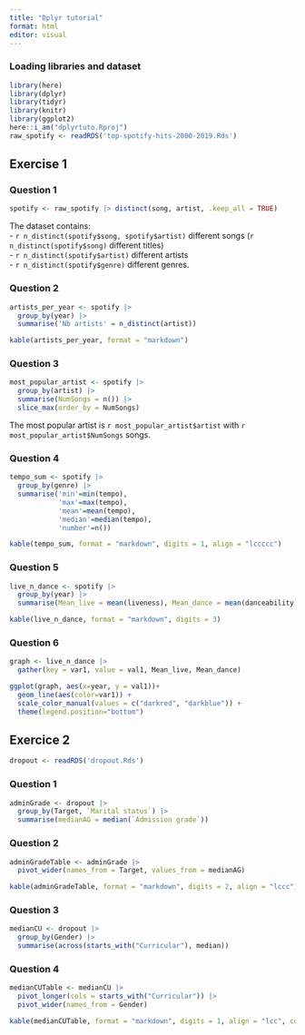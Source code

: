 ```yaml
---
title: "Dplyr tutorial"
format: html
editor: visual
---
```


### Loading libraries and dataset

```r
library(here)
library(dplyr)
library(tidyr)
library(knitr)
library(ggplot2)
here::i_am("dplyrtuto.Rproj")
raw_spotify <- readRDS('top-spotify-hits-2000-2019.Rds')
```

## Exercise 1

### Question 1

```r
spotify <- raw_spotify |> distinct(song, artist, .keep_all = TRUE)
```

The dataset contains:  
- `r n_distinct(spotify$song, spotify$artist)` different songs (`r n_distinct(spotify$song)` different titles)  
- `r n_distinct(spotify$artist)` different artists  
- `r n_distinct(spotify$genre)` different genres.  

### Question 2

```r
artists_per_year <- spotify |>
  group_by(year) |>
  summarise('Nb artists' = n_distinct(artist))

kable(artists_per_year, format = "markdown")
```

### Question 3

```r
most_popular_artist <- spotify |>
  group_by(artist) |>
  summarise(NumSongs = n()) |>
  slice_max(order_by = NumSongs)
```

The most popular artist is `r most_popular_artist$artist` with `r most_popular_artist$NumSongs` songs.

### Question 4

```r
tempo_sum <- spotify |>
  group_by(genre) |>
  summarise('min'=min(tempo), 
            'max'=max(tempo), 
            'mean'=mean(tempo),
            'median'=median(tempo),
            'number'=n())

kable(tempo_sum, format = "markdown", digits = 1, align = "lccccc")
```


### Question 5
```r
live_n_dance <- spotify |>
  group_by(year) |>
  summarise(Mean_live = mean(liveness), Mean_dance = mean(danceability))

kable(live_n_dance, format = "markdown", digits = 3)
```

### Question 6

```r
graph <- live_n_dance |>
  gather(key = var1, value = val1, Mean_live, Mean_dance)

ggplot(graph, aes(x=year, y = val1))+
  geom_line(aes(color=var1)) +
  scale_color_manual(values = c("darkred", "darkblue")) +
  theme(legend.position="bottom")
```

## Exercice 2

```r
dropout <- readRDS('dropout.Rds')
```


### Question 1

```r
adminGrade <- dropout |>
  group_by(Target, `Marital status`) |>
  summarise(medianAG = median(`Admission grade`))
```

### Question 2

```r
adminGradeTable <- adminGrade |>
  pivot_wider(names_from = Target, values_from = medianAG)

kable(adminGradeTable, format = "markdown", digits = 2, align = "lccc")
```

### Question 3

```r
medianCU <- dropout |>
  group_by(Gender) |>
  summarise(across(starts_with("Curricular"), median))
```

### Question 4

```r
medianCUTable <- medianCU |>
  pivot_longer(cols = starts_with("Curricular")) |>
  pivot_wider(names_from = Gender)

kable(medianCUTable, format = "markdown", digits = 1, align = "lcc", col.names = c('Units', 'Male', 'Female'))
```